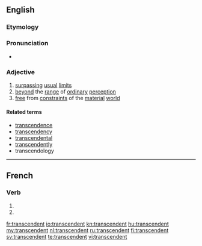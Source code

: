 ==English==

===Etymology===
{{suffix|transcend|ent}}

===Pronunciation===
* {{IPA|/tɹænˈsɛndɛnt/}}

===Adjective===
{{en-adj}}

# [[surpass]]ing [[usual]] [[limit]]s
# [[beyond]] the [[range]] of [[ordinary]] [[perception]]
# [[free]] from [[constraint]]s of the [[material]] [[world]]

====Related terms====

* [[transcendence]]
* [[transcendency]]
* [[transcendental]]
* [[transcendently]]
* transcendology

----

==French==

===Verb===
{{fr-verb-form}}

# {{conjugation of|transcender||3|p|pres|ind|lang=fr}}
# {{conjugation of|transcender||3|p|pres|sub|lang=fr}}

[[fr:transcendent]]
[[io:transcendent]]
[[kn:transcendent]]
[[hu:transcendent]]
[[my:transcendent]]
[[nl:transcendent]]
[[ru:transcendent]]
[[fi:transcendent]]
[[sv:transcendent]]
[[te:transcendent]]
[[vi:transcendent]]